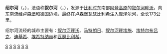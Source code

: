 {{noteTA
|G1=比利时地名
|G2=德国地名
|G3=单位
}}
{{infobox river
| name = 绍尔河 / 叙尔河
| native_name = Sauer<br>Sûre
| map = Sûre.png
| map_size = 
| map_caption = 绍尔河流域图 [http://u.osmfr.org/m/383739/]
| image = Fluss_Sauer.jpg
| image_size = 
| image_caption = 流经[[埃希特纳赫|埃希特纳赫]]的绍尔河
| subdivision_type1 = [[世界政區索引|国家]]
| subdivision_name1 = {{ubl|{{BEL}}|{{GER}}|{{LUX}}}}
| source1_location    = [[叙尔河畔沃|叙尔河畔沃]]
| source1_coordinates = {{coord|49|55|04|N|5|30|51|E}}
| source1_elevation   = 510米
| mouth_location      = [[瓦瑟比利希|瓦瑟比利希]]与[[上比利希|上比利希]]之间
| mouth_coordinates   = {{coord|49|42|48|N|6|30|24|E}}
| mouth_elevation     = 132米
| progression         = {{RMoselle}}
| subdivision_name1   = {{FR}}
| length              = {{convert|173|km|mi|abbr=on}}
| discharge1_avg      = 
| basin_size          = {{convert|4259|km2|mi2|abbr=on}}
}}
'''绍尔河'''（{{lang-de|label=德语、卢森堡语|Sauer}}，{{IPA-de|ˈzaʊ̯ɐ|-|De-Sauer2.ogg}}），法语称'''叙尔河'''（{{lang-fr|Sûre}}，{{IPA-fr|syʁ|-|LL-Q150 (fra)-Lyokoï-sûre.wav}}），发源于[[比利时|比利时]]东南部[[阿登高原|阿登高原]]的[[叙尔河畔沃|叙尔河畔沃]]，向东南流经[[卢森堡|卢森堡]]和[[德国|德国]]边境，最终在卢森堡[[瓦瑟比利希|瓦瑟比利希]]注入[[摩澤爾河|摩泽尔河]]，全长173公里。

绍尔河流经的城市主要有：[[叙尔河畔沃|叙尔河畔沃]]、[[马特朗日_(比利时)|马特朗日]]、[[叙尔河畔埃施|叙尔河畔埃施]]、[[埃特尔布吕克|埃特尔布吕克]]、[[迪基希|迪基希]]、[[埃希特纳赫|埃希特纳赫]]和[[瓦瑟比利希|瓦瑟比利希]]。

{{Authority control}}
{{europe-geo-stub}}

[[Category:比利时河流|S]]
[[Category:瓦隆大区河流|S]]
[[Category:卢森堡省河流|S]]
[[Category:卢森堡河流|S]]
[[Category:德国河流|S]]
[[Category:莱茵兰-普法尔茨州河流|S]]